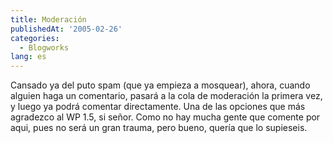 ```yaml
---
title: Moderación
publishedAt: '2005-02-26'
categories:
  - Blogworks
lang: es
---
```


Cansado ya del puto spam (que ya empieza a mosquear), ahora, cuando alguien haga un comentario, pasará a la cola de moderación la primera vez, y luego ya podrá comentar directamente. Una de las opciones que más agradezco al WP 1.5, si señor. Como no hay mucha gente que comente por aqui, pues no será un gran trauma, pero bueno, quería que lo supieseis.

